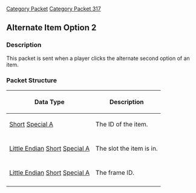 [[Category Packet]]
[[Category Packet 317]]
== Alternate Item Option 2 ==

=== Description ===

This packet is sent when a player clicks the alternate second option of an item.

=== Packet Structure ===
{|border=2
! Data Type
! Description
|-
| [[Data Types#Standard data types|Short]] [[Data Types#Non Standard Data Types|Special A]]
| The ID of the item.
|-
|-
| [[Data Types#Little Endian|Little Endian]] [[Data Types#Standard data types|Short]] [[Data Types#Non Standard Data Types|Special A]]
| The slot the item is in.
|-
|-
| [[Data Types#Little Endian|Little Endian]] [[Data Types#Standard data types|Short]] [[Data Types#Non Standard Data Types|Special A]]
| The frame ID.
|-
|}